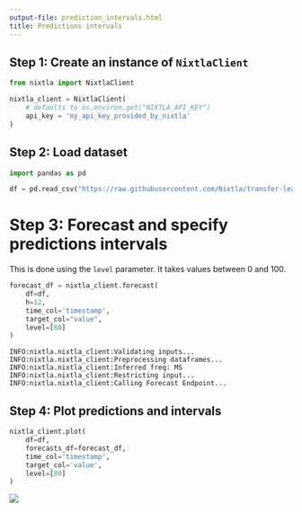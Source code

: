 ```yaml
---
output-file: prediction_intervals.html
title: Predictions intervals
---
```



## Step 1: Create an instance of `NixtlaClient`

```python
from nixtla import NixtlaClient
```


```python
nixtla_client = NixtlaClient(
    # defaults to os.environ.get("NIXTLA_API_KEY")
    api_key = 'my_api_key_provided_by_nixtla'
)
```

## Step 2: Load dataset

```python
import pandas as pd
```


```python
df = pd.read_csv("https://raw.githubusercontent.com/Nixtla/transfer-learning-time-series/main/datasets/air_passengers.csv")
```

# Step 3: Forecast and specify predictions intervals

This is done using the `level` parameter. It takes values between 0 and
100.

```python
forecast_df = nixtla_client.forecast(
    df=df,
    h=12,
    time_col='timestamp',
    target_col="value",
    level=[80]
)
```

``` text
INFO:nixtla.nixtla_client:Validating inputs...
INFO:nixtla.nixtla_client:Preprocessing dataframes...
INFO:nixtla.nixtla_client:Inferred freq: MS
INFO:nixtla.nixtla_client:Restricting input...
INFO:nixtla.nixtla_client:Calling Forecast Endpoint...
```

## Step 4: Plot predictions and intervals

```python
nixtla_client.plot(
    df=df, 
    forecasts_df=forecast_df, 
    time_col='timestamp', 
    target_col='value',
    level=[80]
)
```

![](/nixtla/docs/capabilities/forecast/10_prediction_intervals_files/figure-markdown_strict/cell-7-output-1.png)

